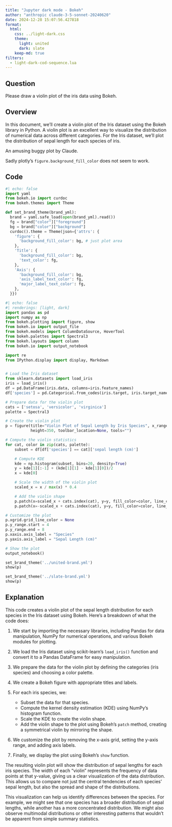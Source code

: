 ```yaml
---
title: "Jupyter dark mode - Bokeh"
author: "anthropic claude-3-5-sonnet-20240620"
date: 2024-12-28 15:07:56.427818
format:
  html:
    css: ../light-dark.css
    theme:
      light: united
      dark: slate
    keep-md: true
filters:
  - light-dark-cod-sequence.lua
---
```


## Question

Please draw a violin plot of the iris data using Bokeh.

## Overview

In this document, we'll create a violin plot of the Iris dataset using the Bokeh library in Python. A violin plot is an excellent way to visualize the distribution of numerical data across different categories. For the Iris dataset, we'll plot the distribution of sepal length for each species of iris.

An amusing buggy plot by Claude.

Sadly plotly's `figure.background_fill_color` does not seem to work.

## Code

```python
#| echo: false
import yaml
from bokeh.io import curdoc
from bokeh.themes import Theme

def set_brand_theme(brand_yml):
  brand = yaml.safe_load(open(brand_yml).read())
  fg = brand["color"]["foreground"]
  bg = brand["color"]["background"]
  curdoc().theme = Theme(json={'attrs': {
    'figure': {
      'background_fill_color': bg, # just plot area
    },
    'Title': {
      'background_fill_color': bg,
      'text_color': fg,
    },
    'Axis': {
      'background_fill_color': bg,
      'axis_label_text_color': fg,
      'major_label_text_color': fg,
    },
  }})
```

```python
#| echo: false
#| renderings: [light, dark]
import pandas as pd
import numpy as np
from bokeh.plotting import figure, show
from bokeh.io import output_file
from bokeh.models import ColumnDataSource, HoverTool
from bokeh.palettes import Spectral3
from bokeh.layouts import column
from bokeh.io import output_notebook

import re
from IPython.display import display, Markdown


# Load the Iris dataset
from sklearn.datasets import load_iris
iris = load_iris()
df = pd.DataFrame(iris.data, columns=iris.feature_names)
df['species'] = pd.Categorical.from_codes(iris.target, iris.target_names)

# Prepare data for the violin plot
cats = ['setosa', 'versicolor', 'virginica']
palette = Spectral3

# Create the violin plot
p = figure(title="Violin Plot of Sepal Length by Iris Species", x_range=cats,
           height=350, toolbar_location=None, tools="")

# Compute the violin statistics
for cat, color in zip(cats, palette):
    subset = df[df['species'] == cat]['sepal length (cm)']

    # Compute KDE
    kde = np.histogram(subset, bins=20, density=True)
    y = kde[1][:-1] + (kde[1][1] - kde[1][0])/2
    x = kde[0]

    # Scale the width of the violin plot
    scaled_x = x / max(x) * 0.4

    # Add the violin shape
    p.patch(x=scaled_x + cats.index(cat), y=y, fill_color=color, line_color="black", alpha=0.6)
    p.patch(x=-scaled_x + cats.index(cat), y=y, fill_color=color, line_color="black", alpha=0.6)

# Customize the plot
p.xgrid.grid_line_color = None
p.y_range.start = 4
p.y_range.end = 8
p.xaxis.axis_label = "Species"
p.yaxis.axis_label = "Sepal Length (cm)"

# Show the plot
output_notebook()

set_brand_theme('../united-brand.yml')
show(p)

set_brand_theme('../slate-brand.yml')
show(p)
```

## Explanation

This code creates a violin plot of the sepal length distribution for each species in the Iris dataset using Bokeh. Here's a breakdown of what the code does:

1. We start by importing the necessary libraries, including Pandas for data manipulation, NumPy for numerical operations, and various Bokeh modules for plotting.

2. We load the Iris dataset using scikit-learn's `load_iris()` function and convert it to a Pandas DataFrame for easy manipulation.

3. We prepare the data for the violin plot by defining the categories (iris species) and choosing a color palette.

4. We create a Bokeh figure with appropriate titles and labels.

5. For each iris species, we:
   - Subset the data for that species.
   - Compute the kernel density estimation (KDE) using NumPy's histogram function.
   - Scale the KDE to create the violin shape.
   - Add the violin shape to the plot using Bokeh's `patch` method, creating a symmetrical violin by mirroring the shape.

6. We customize the plot by removing the x-axis grid, setting the y-axis range, and adding axis labels.

7. Finally, we display the plot using Bokeh's `show` function.

The resulting violin plot will show the distribution of sepal lengths for each iris species. The width of each "violin" represents the frequency of data points at that y-value, giving us a clear visualization of the data distribution. This allows us to compare not just the central tendencies of each species' sepal length, but also the spread and shape of the distributions.

This visualization can help us identify differences between the species. For example, we might see that one species has a broader distribution of sepal lengths, while another has a more concentrated distribution. We might also observe multimodal distributions or other interesting patterns that wouldn't be apparent from simple summary statistics.